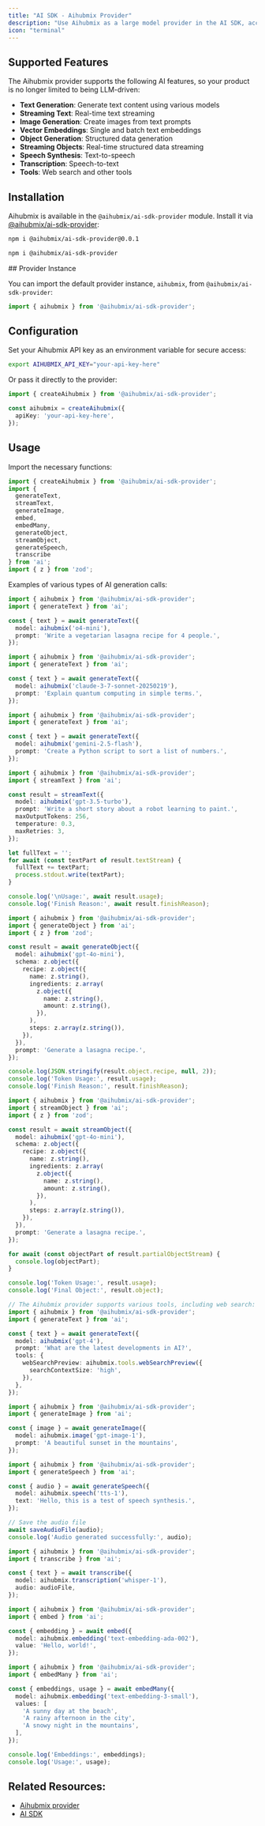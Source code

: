 ```yaml
---
title: "AI SDK - Aihubmix Provider"
description: "Use Aihubmix as a large model provider in the AI SDK, accessing a massive number of models with a single key."
icon: "terminal"
---
```


## Supported Features

The Aihubmix provider supports the following AI features, so your product is no longer limited to being LLM-driven:

- **Text Generation**: Generate text content using various models
- **Streaming Text**: Real-time text streaming
- **Image Generation**: Create images from text prompts
- **Vector Embeddings**: Single and batch text embeddings
- **Object Generation**: Structured data generation
- **Streaming Objects**: Real-time structured data streaming
- **Speech Synthesis**: Text-to-speech
- **Transcription**: Speech-to-text
- **Tools**: Web search and other tools

## Installation

Aihubmix is available in the `@aihubmix/ai-sdk-provider` module. Install it via [@aihubmix/ai-sdk-provider](https://www.npmjs.com/package/@aihubmix/ai-sdk-provider):

<CodeGroup>

```bash ai 4.3
npm i @aihubmix/ai-sdk-provider@0.0.1
```


```bash ai 5 beta
npm i @aihubmix/ai-sdk-provider
```

</CodeGroup>
## Provider Instance

You can import the default provider instance, `aihubmix`, from `@aihubmix/ai-sdk-provider`:

```ts
import { aihubmix } from '@aihubmix/ai-sdk-provider';
```

## Configuration

Set your Aihubmix API key as an environment variable for secure access:

```bash
export AIHUBMIX_API_KEY="your-api-key-here"
```

Or pass it directly to the provider:

```ts
import { createAihubmix } from '@aihubmix/ai-sdk-provider';

const aihubmix = createAihubmix({
  apiKey: 'your-api-key-here',
});
```

## Usage

Import the necessary functions:

```ts
import { createAihubmix } from '@aihubmix/ai-sdk-provider';
import { 
  generateText, 
  streamText, 
  generateImage, 
  embed, 
  embedMany, 
  generateObject, 
  streamObject, 
  generateSpeech, 
  transcribe 
} from 'ai';
import { z } from 'zod';
```

Examples of various types of AI generation calls:

<CodeGroup>

```ts Generate Text
import { aihubmix } from '@aihubmix/ai-sdk-provider';
import { generateText } from 'ai';

const { text } = await generateText({
  model: aihubmix('o4-mini'),
  prompt: 'Write a vegetarian lasagna recipe for 4 people.',
});
```


```ts Claude Model
import { aihubmix } from '@aihubmix/ai-sdk-provider';
import { generateText } from 'ai';

const { text } = await generateText({
  model: aihubmix('claude-3-7-sonnet-20250219'),
  prompt: 'Explain quantum computing in simple terms.',
});
```


```ts Gemini Model
import { aihubmix } from '@aihubmix/ai-sdk-provider';
import { generateText } from 'ai';

const { text } = await generateText({
  model: aihubmix('gemini-2.5-flash'),
  prompt: 'Create a Python script to sort a list of numbers.',
});
```


```ts Stream Text
import { aihubmix } from '@aihubmix/ai-sdk-provider';
import { streamText } from 'ai';

const result = streamText({
  model: aihubmix('gpt-3.5-turbo'),
  prompt: 'Write a short story about a robot learning to paint.',
  maxOutputTokens: 256,
  temperature: 0.3,
  maxRetries: 3,
});

let fullText = '';
for await (const textPart of result.textStream) {
  fullText += textPart;
  process.stdout.write(textPart);
}

console.log('\nUsage:', await result.usage);
console.log('Finish Reason:', await result.finishReason);
```


```ts Generate Object
import { aihubmix } from '@aihubmix/ai-sdk-provider';
import { generateObject } from 'ai';
import { z } from 'zod';

const result = await generateObject({
  model: aihubmix('gpt-4o-mini'),
  schema: z.object({
    recipe: z.object({
      name: z.string(),
      ingredients: z.array(
        z.object({
          name: z.string(),
          amount: z.string(),
        }),
      ),
      steps: z.array(z.string()),
    }),
  }),
  prompt: 'Generate a lasagna recipe.',
});

console.log(JSON.stringify(result.object.recipe, null, 2));
console.log('Token Usage:', result.usage);
console.log('Finish Reason:', result.finishReason);
```


```ts Stream Object
import { aihubmix } from '@aihubmix/ai-sdk-provider';
import { streamObject } from 'ai';
import { z } from 'zod';

const result = await streamObject({
  model: aihubmix('gpt-4o-mini'),
  schema: z.object({
    recipe: z.object({
      name: z.string(),
      ingredients: z.array(
        z.object({
          name: z.string(),
          amount: z.string(),
        }),
      ),
      steps: z.array(z.string()),
    }),
  }),
  prompt: 'Generate a lasagna recipe.',
});

for await (const objectPart of result.partialObjectStream) {
  console.log(objectPart);
}

console.log('Token Usage:', result.usage);
console.log('Final Object:', result.object);
```


```ts Tool Calling
// The Aihubmix provider supports various tools, including web search:
import { aihubmix } from '@aihubmix/ai-sdk-provider';
import { generateText } from 'ai';

const { text } = await generateText({
  model: aihubmix('gpt-4'),
  prompt: 'What are the latest developments in AI?',
  tools: {
    webSearchPreview: aihubmix.tools.webSearchPreview({
      searchContextSize: 'high',
    }),
  },
});
```


```ts Image Generation
import { aihubmix } from '@aihubmix/ai-sdk-provider';
import { generateImage } from 'ai';

const { image } = await generateImage({
  model: aihubmix.image('gpt-image-1'),
  prompt: 'A beautiful sunset in the mountains',
});
```


```ts Speech Synthesis
import { aihubmix } from '@aihubmix/ai-sdk-provider';
import { generateSpeech } from 'ai';

const { audio } = await generateSpeech({
  model: aihubmix.speech('tts-1'),
  text: 'Hello, this is a test of speech synthesis.',
});

// Save the audio file
await saveAudioFile(audio);
console.log('Audio generated successfully:', audio);
```


```ts Transcription
import { aihubmix } from '@aihubmix/ai-sdk-provider';
import { transcribe } from 'ai';

const { text } = await transcribe({
  model: aihubmix.transcription('whisper-1'),
  audio: audioFile,
});
```


```ts Vector Embedding
import { aihubmix } from '@aihubmix/ai-sdk-provider';
import { embed } from 'ai';

const { embedding } = await embed({
  model: aihubmix.embedding('text-embedding-ada-002'),
  value: 'Hello, world!',
});
```


```ts Batch Embedding
import { aihubmix } from '@aihubmix/ai-sdk-provider';
import { embedMany } from 'ai';

const { embeddings, usage } = await embedMany({
  model: aihubmix.embedding('text-embedding-3-small'),
  values: [
    'A sunny day at the beach',
    'A rainy afternoon in the city',
    'A snowy night in the mountains',
  ],
});

console.log('Embeddings:', embeddings);
console.log('Usage:', usage);
```

</CodeGroup>

## Related Resources:

- [Aihubmix provider](https://v5.ai-sdk.dev/providers/community-providers/aihubmix)
- [AI SDK](https://ai-sdk.dev/docs)